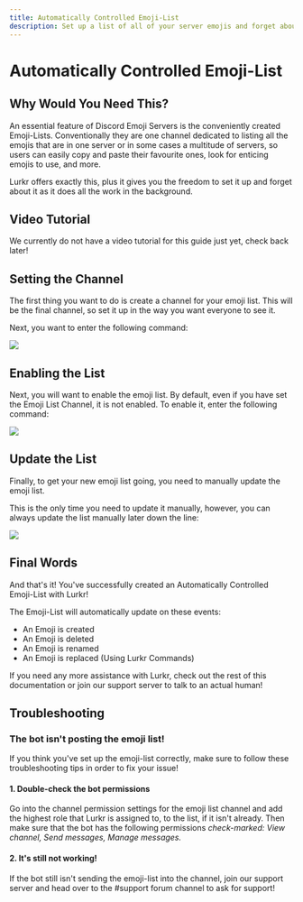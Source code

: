 ```yaml
---
title: Automatically Controlled Emoji-List
description: Set up a list of all of your server emojis and forget about it as it updates itself
---
```


# Automatically Controlled Emoji-List

## Why Would You Need This?

An essential feature of Discord Emoji Servers is the conveniently created Emoji-Lists. Conventionally they are one channel dedicated to listing all the emojis that are in one server or in some cases a multitude of servers, so users can easily copy and paste their favourite ones, look for enticing emojis to use, and more.

Lurkr offers exactly this, plus it gives you the freedom to set it up and forget about it as it does all the work in the background.

## Video Tutorial

We currently do not have a video tutorial for this guide just yet, check back later!

## Setting the Channel

The first thing you want to do is create a channel for your emoji list. This will be the final channel, so set it up in the way you want everyone to see it.

Next, you want to enter the following command:

![](https://i.imgur.com/Lxxb7HC.png)

## Enabling the List

Next, you will want to enable the emoji list. By default, even if you have set the Emoji List Channel, it is not enabled. To enable it, enter the following command:

![](https://i.imgur.com/pbPcRBu.png)

## Update the List

Finally, to get your new emoji list going, you need to manually update the emoji list.

This is the only time you need to update it manually, however, you can always update the list manually later down the line:

![](https://i.imgur.com/QpCpmra.png)

## Final Words

And that's it! You've successfully created an Automatically Controlled Emoji-List with Lurkr!

The Emoji-List will automatically update on these events:

* An Emoji is created
* An Emoji is deleted
* An Emoji is renamed
* An Emoji is replaced (Using Lurkr Commands)

If you need any more assistance with Lurkr, check out the rest of this documentation or join our support server to talk to an actual human!

## Troubleshooting

### The bot isn't posting the emoji list!

If you think you've set up the emoji-list correctly, make sure to follow these troubleshooting tips in order to fix your issue!

#### 1. Double-check the bot permissions

Go into the channel permission settings for the emoji list channel and add the highest role that Lurkr is assigned to, to the list, if it isn't already. Then make sure that the bot has the following permissions _check-marked: View channel, Send messages, Manage messages._

#### 2. It's still not working!

If the bot still isn't sending the emoji-list into the channel, join our support server and head over to the #support forum channel to ask for support!